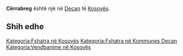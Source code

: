 {{Fshat në 
 | Emri                = Cërrabreg
 | EmriAlt                = 
 | NAME_SHORT_FORM=      
 | NAME_GENERIC=      
 | NAME_SORT_NAME_RO=      CERRABREG
 | FULL_NAME_RO = Cërrabreg
 | FULL_NAME_ND_RO=Cerrabreg
 | SORT_NAME_RG=CERRABREG
 | FULL_NAME_RG=Cërrabreg
 | FULL_NAME_ND_RG=Cerrabreg
 | SRP_NAME_SHORT_FORM=      
 | SRP_NAME_GENERIC=      
 | SRP_NAME_SORT_NAME_RO=      
 | SRP_FULL_NAME_RO = 
 | SRP_FULL_NAME_ND_RO=
 | SRP_SORT_NAME_RG=
 | SRP_FULL_NAME_RG=
 | SRP_FULL_NAME_ND_RG=
 | Emri (Rasa dhanore) = 
 | Figura              = 
 | Shteti              = Kosovo
 | Komuna              = Deçan
 | Kodi postar         = 
 | Sipërfaqja          = 

 | Popullsia           = 

 | Regj. i popullsisë  = 
 | Dend. e popullsisë  = 
 | Faqja zyrtare       = 
 <!--- Koordinatat ----> 
 | Gjerësia            = 42.529722
 | Gjatësia            = 20.298056
 | Lartësia            = 
}}
'''Cërrabreg''' është një [[]] në [[Deçan]] të [[Kosovës]].

<!-- == Gjeografia == -->
<!-- == Historia == -->
<!-- == Demografia == -->
== Shih edhe ==
{{Komuna Deçan}}
{{Kosovo-Administrata-Cung}}

[[Kategoria:Fshatra në Kosovës]]
[[Kategoria:Fshatra në Kommunes Deçan]]
[[Kategoria:Vendbanime në Kosovës]]